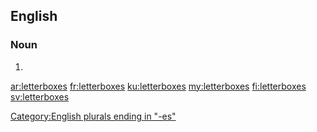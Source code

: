 ==English==

===Noun===
{{head|en|plural}}

# {{plural of|letterbox|lang=en|nocat=1}}

[[Category:English plurals ending in "-es"]]

[[ar:letterboxes]]
[[fr:letterboxes]]
[[ku:letterboxes]]
[[my:letterboxes]]
[[fi:letterboxes]]
[[sv:letterboxes]]